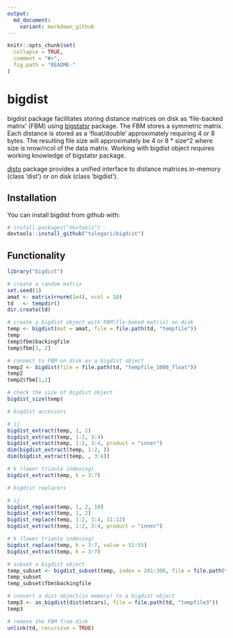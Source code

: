 ```yaml
---
output:
  md_document:
    variant: markdown_github
---
```



```r
knitr::opts_chunk$set(
  collapse = TRUE,
  comment = "#>",
  fig.path = "README-"
)
```

# bigdist

bigdist package facilitates storing distance matrices on disk as 'file-backed matrix' (FBM) using [bigstatsr](https://cran.r-project.org/package=bigstatsr) package. The FBM stores a symmetric matrix. Each distance is stored as a 'float/double' approximately requiring 4 or 8 bytes. The resulting file size will approximately be 4 or 8 * size^2 where size is nrow/ncol of the data matrix. Working with bigdist object requires working knowledge of bigstatsr package.

[disto](https://cran.r-project.org/package=disto) package provides a unified interface to distance matrices in-memory (class 'dist') or on disk (class 'bigdist').

## Installation

You can install bigdist from github with:

```r
# install.packages("devtools")
devtools::install_github("talegari/bigdist")
```

## Functionality

```r
library("bigdist")

# create a random matrix
set.seed(1)
amat <- matrix(rnorm(1e4), ncol = 10)
td   <- tempdir()
dir.create(td)

# create a bigdist object with FBM(fle-baked matrix) on disk
temp <- bigdist(mat = amat, file = file.path(td, "tempfile"))
temp
temp$fbm$backingfile
temp$fbm[1, 2]

# connect to FBM on disk as a bigdist object
temp2 <- bigdist(file = file.path(td, "tempfile_1000_float"))
temp2
temp2$fbm[1,2]

# check the size of bigdist object
bigdist_size(temp)

# bigdist accessors

# ij
bigdist_extract(temp, 1, 2)
bigdist_extract(temp, 1:2, 3:4)
bigdist_extract(temp, 1:2, 3:4, product = "inner")
dim(bigdist_extract(temp, 1:2, ))
dim(bigdist_extract(temp, , 3:4))

# k (lower trianle indexing)
bigdist_extract(temp, k = 3:7)

# bigdist replacers

# ij
bigdist_replace(temp, 1, 2, 10)
bigdist_extract(temp, 1, 2)
bigdist_replace(temp, 1:2, 3:4, 11:12)
bigdist_extract(temp, 1:2, 3:4, product = "inner")

# k (lower trianle indexing)
bigdist_replace(temp, k = 3:7, value = 51:55)
bigdist_extract(temp, k = 3:7)

# subset a bigdist object
temp_subset <- bigdist_subset(temp, index = 201:300, file = file.path(td, "tempfile2"))
temp_subset
temp_subset$fbm$backingfile

# convert a dist object(in memory) to a bigdist object
temp3 <- as_bigdist(dist(mtcars), file = file.path(td, "tempfile3"))
temp3

# remove the FBM from disk
unlink(td, recursive = TRUE)
```

